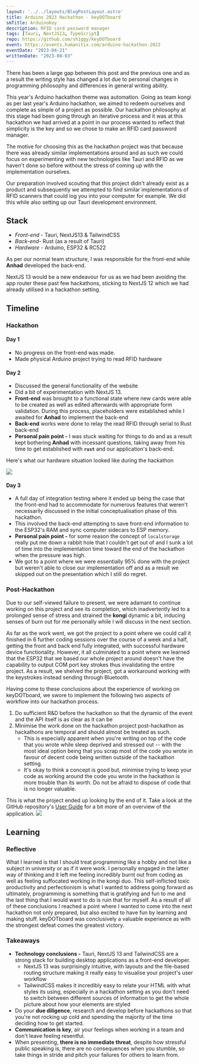 ```yaml
---
layout: '../../layouts/BlogPostLayout.astro'
title: Arduino 2023 Hackathon - keyDOTboard
smTitle: ArduinoKey
description: RFID card password manager
tags: [Tauri, NextJS13, TypeScript]
repo: https://github.com/sh1ggy/keyDOTboard
event: https://events.humanitix.com/arduino-hackathon-2023
eventDate: "2023-04-21"
writtenDate: "2023-08-03"
---
```


There has been a large gap between this post and the previous one and as a result the writing style has changed a lot due to personal changes in programming philosophy and differences in general writing ability. 

This year's Arduino hackathon theme was automation. Going as team kongi as per last year's Arduino hackathon, we aimed to redeem ourselves and complete as simple of a project as possible. Our hackathon philosophy at this stage had been going through an iterative process and it was at this hackathon we had arrived at a point in our process wanted to reflect that simplicity is the key and so we chose to make an RFID card password manager. 

The motive for choosing this as the hackathon project was that because there was already  similar implementations around and as such we could focus on experimenting with new technologies like Tauri and RFID as we haven't done so before without the stress of coming up with the implementation ourselves.

Our preparation involved scouting that this project didn't already exist as a product and subsequently we attempted to find similar implementations of RFID scanners that could log you into your computer for example. We did this while also setting up our Tauri development environment. 

## Stack
- _Front-end_ - Tauri, NextJS13 & TailwindCSS
- _Back-end_- Rust (as a result of Tauri)
- _Hardware -_ Arduino, ESP32 & RC522

As per our normal team structure, I was responsible for the front-end while **Anhad** developed the back-end. 

NextJS 13 would be a new endeavour for us as we had been avoiding the app router these past few hackathons, sticking to NextJS 12 which we had already utilised in a hackathon setting. 

## Timeline
### Hackathon
#### Day 1 
- No progress on the front-end was made. 
- Made physical Arduino project trying to read RFID hardware

#### Day 2
- Discussed the general functionality of the website
- Did a bit of experimentation with NextJS 13. 
- **Front-end** was brought to a functional state where new cards were able to be created as well as edited afterwards with appropriate form validation. During this process, placeholders were established while I awaited for **Anhad** to implement the back-end
- **Back-end** works were done to relay the read RFID through serial to Rust back-end
- **Personal pain point -** I was stuck waiting for things to do and as a result kept bothering **Anhad** with incessant questions, taking away from his time to get established with **`rust`** and our application's back-end. 

Here's what our hardware situation looked like during the hackathon

![](/blog/ArduinoKey/hardware.png)

#### Day 3
- A full day of integration testing where it ended up being the case that the front-end had to accommodate for numerous features that weren't necessarily discussed in the initial conceptualisation phase of this hackathon. 
- This involved the back-end attempting to save front-end information to the ESP32's RAM and sync computer sidecars to ESP memory.
- **Personal pain point -** for some reason the concept of `localstorage` really put me down a rabbit hole that I couldn't get out of and I sunk a lot of time into the implementation time toward the end of the hackathon when the pressure was high. 
- We got to a point where we were essentially 95% done with the project but weren't able to close our implementation off and as a result we skipped out on the presentation which I still do regret.

### Post-Hackathon
Due to our self-viewed failure to present, we were adamant to continue working on this project and see its completion, which inadvertently led to a prolonged sense of stress and strained the **kongi** dynamic a bit, inducing senses of burn out for me personally while I will discuss in the next section. 

As far as the work went, we got the project to a point where we could call it finished in 6 further coding sessions over the course of a week and a half, getting the front and back end fully integrated, with successful hardware device functionality. However, it all culminated to a point where we learned that the ESP32 that we based our whole project around doesn't have the capability to output COM port key strokes thus invalidating the entire project. As a result, we shelved the project, got a workaround working with the keystrokes instead sending through Bluetooth. 

Having come to these conclusions about the experience of working on keyDOTboard, we swore to implement the following two aspects of workflow into our hackathon process. 
1. Do sufficient R&D before the hackathon so that the dynamic of the event and the API itself is as clear as it can be
2. Minimise the work done on the hackathon project post-hackathon as hackathons are temporal and should almost be treated as such. 
	- This is especially apparent when you're writing on top of the code that you wrote while sleep deprived and stressed out -- with the most ideal option being that you scrap most of the code you wrote in favour of decent code being written outside of the hackathon setting.
	- It's okay to think a concept is good but, minimise trying to keep your code as working around the code you wrote in the hackathon is more trouble than its worth. Do not be afraid to dispose of code that is no longer valuable. 

This is what the project ended up looking by the end of it. Take a look at the GitHub repository's [User Guide](https://github.com/sh1ggy/keyDOTboard/blob/main/UserGuide.md) for a bit more of an overview of the application.
![](/blog/ui.png)


## Learning
### Reflective 
What I learned is that I should treat programming like a hobby and not like a subject in university or as if it were work. I personally engaged in the latter way of thinking and it left me feeling incredibly burnt out from coding as well as feeling suffocated working in the kongi duo. This self-inflicted toxic productivity and perfectionism is what I wanted to address going forward as ultimately, programming is something that is gratifying and fun to me and the last thing that I would want to do is ruin that for myself. As a result of all of these conclusions I reached a point where I wanted to come into the next hackathon not only prepared, but also excited to have fun by learning and making stuff. keyDOTboard was conclusively a valuable experience as with the strongest defeat comes the greatest victory. 

### Takeaways
- **Technology conclusions -** Tauri, NextJS 13 and TailwindCSS are a strong stack for building desktop applications as a front-end developer. 
	- NextJS 13 was surprisingly intuitive, with layouts and the file-based routing structure making it really easy to visualise your project's user workflow
	- TailwindCSS makes it incredibly easy to relate your HTML with what styles its using, especially in a hackathon setting as you don't need to switch between different sources of information to get the whole picture about how your elements are styled
- Do your **due diligence**, research and develop before hackathons so that you're not rocking up cold and spending the majority of the time deciding how to get started.
- **Communication is key**, air your feelings when working in a team and don't leave feeling resentful. 
- When presenting, **there is no immediate threat**, despite how stressful public speaking is, there are no consequences when you stumble, so take things in stride and pitch your failures for others to learn from. 

